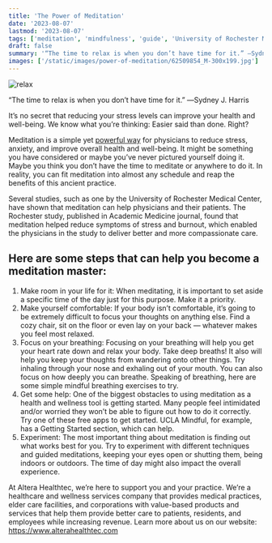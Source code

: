 ```yaml
---
title: 'The Power of Meditation'
date: '2023-08-07'
lastmod: '2023-08-07'
tags: ['meditation', 'mindfulness', 'guide', 'University of Rochester Medical Center']
draft: false
summary: '“The time to relax is when you don’t have time for it.” ―Sydney J. Harris It’s no secret that reducing your stress levels can improve your health and well-being. We know what you’re thinking: Easier said than done. Right? Meditation is...'
images: ['/static/images/power-of-meditation/62509854_M-300x199.jpg']
---
```


![relax](/static/images/power-of-meditation/62509854_M-300x199.jpg)

“The time to relax is when you don’t have time for it.” ―Sydney J. Harris

It’s no secret that reducing your stress levels can improve your health and well-being. We know what you’re thinking: Easier said than done. Right?

Meditation is a simple yet [powerful way](https://www.medicalnewstoday.com/articles/317986?utm_source=s5_mobile_site&utm_medium=mobile&utm_campaign=s5_89691#Six-mindfulness-techniques-to-try-today) for physicians to reduce stress, anxiety, and improve overall health and well-being. It might be something you have considered or maybe you’ve never pictured yourself doing it. Maybe you think you don’t have the time to meditate or anywhere to do it. In reality, you can fit meditation into almost any schedule and reap the benefits of this ancient practice.

Several studies, such as one by the University of Rochester Medical Center, have shown that meditation can help physicians and their patients. The Rochester study, published in Academic Medicine journal, found that meditation helped reduce symptoms of stress and burnout, which enabled the physicians in the study to deliver better and more compassionate care.

## Here are some steps that can help you become a meditation master:

1. Make room in your life for it: When meditating, it is important to set aside a specific time of the day just for this purpose. Make it a priority.
2. Make yourself comfortable: If your body isn’t comfortable, it’s going to be extremely difficult to focus your thoughts on anything else. Find a cozy chair, sit on the floor or even lay on your back — whatever makes you feel most relaxed.
3. Focus on your breathing: Focusing on your breathing will help you get your heart rate down and relax your body. Take deep breaths! It also will help you keep your thoughts from wandering onto other things. Try inhaling through your nose and exhaling out of your mouth. You can also focus on how deeply you can breathe. Speaking of breathing, here are some simple mindful breathing exercises to try.
4. Get some help: One of the biggest obstacles to using meditation as a health and wellness tool is getting started. Many people feel intimidated and/or worried they won’t be able to figure out how to do it correctly. Try one of these free apps to get started. UCLA Mindful, for example, has a Getting Started section, which can help.
5. Experiment: The most important thing about meditation is finding out what works best for you. Try to experiment with different techniques and guided meditations, keeping your eyes open or shutting them, being indoors or outdoors. The time of day might also impact the overall experience.

At Altera Healthtec, we’re here to support you and your practice. We’re a healthcare and wellness services company that provides medical practices, elder care facilities, and corporations with value-based products and services that help them provide better care to patients, residents, and employees while increasing revenue. Learn more about us on our website: https://www.alterahealthtec.com

